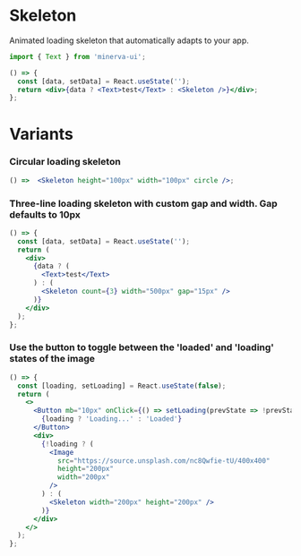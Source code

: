 
<Meta title="Elements|Skeleton" component={Skeleton} />

# Skeleton

Animated loading skeleton that automatically adapts to your app.

```js
import { Text } from 'minerva-ui';
```

```jsx
() => {
  const [data, setData] = React.useState('');
  return <div>{data ? <Text>test</Text> : <Skeleton />}</div>;
};
```

# Variants

### Circular loading skeleton

```jsx
() =>  <Skeleton height="100px" width="100px" circle />;
```

### Three-line loading skeleton with custom gap and width. Gap defaults to 10px

```jsx
() => {
  const [data, setData] = React.useState('');
  return (
    <div>
      {data ? (
        <Text>test</Text>
      ) : (
        <Skeleton count={3} width="500px" gap="15px" />
      )}
    </div>
  );
};
```

### Use the button to toggle between the 'loaded' and 'loading' states of the image

```jsx
() => {
  const [loading, setLoading] = React.useState(false);
  return (
    <>
      <Button mb="10px" onClick={() => setLoading(prevState => !prevState)}>
        {loading ? 'Loading...' : 'Loaded'}
      </Button>
      <div>
        {!loading ? (
          <Image
            src="https://source.unsplash.com/nc8Qwfie-tU/400x400"
            height="200px"
            width="200px"
          />
        ) : (
          <Skeleton width="200px" height="200px" />
        )}
      </div>
    </>
  );
};
```
